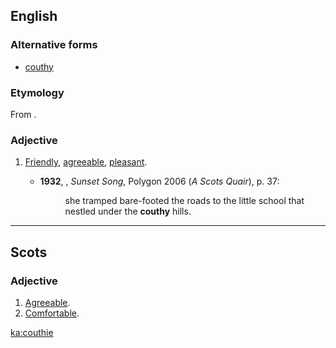 ==English==
===Alternative forms===
*[[couthy]]

===Etymology===
From {{suffix|couth|y}}.

===Adjective===
{{en-adj}}

# {{Scotland}} [[friendly|Friendly]], [[agreeable]], [[pleasant]].
#*'''1932''', {{w|Lewis Grassic Gibbon}}, ''Sunset Song'', Polygon 2006 (''A Scots Quair''), p. 37:
#*:she tramped bare-footed the roads to the little school that nestled under the '''couthy''' hills.

----

==Scots==

===Adjective===
{{head|sco|adjective}}

# [[agreeable|Agreeable]].
# [[comfortable|Comfortable]].

[[ka:couthie]]